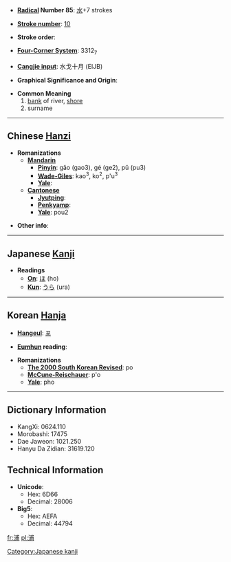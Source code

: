 * '''[[Wiktionary:Chinese radical index| Radical]] Number 85''': [[Wiktionary:Chinese radical index 水|水]]+7 strokes

* '''[[Wiktionary:Chinese total strokes index|Stroke number]]''': [[Wiktionary:Chinese total strokes index 10|10]]

* '''Stroke order''': 

* '''[[Wiktionary:Chinese four corner index|Four-Corner System]]''': 3312<sub>7</sub>

* '''[[Wiktionary:Chinese Cangjie index|Cangjie input]]''': 水戈十月 (EIJB)

* '''Graphical Significance and Origin''': 

* '''Common Meaning'''
*#[[bank]] of river, [[shore]]
*# surname

----

== Chinese [[Hanzi]] ==

* '''Romanizations'''
** '''[[Mandarin]]'''
*** '''[[Pinyin]]''': gǎo (gao3), gé (ge2), pǔ (pu3)
*** '''[[Wade-Giles]]''': kao<sup>3</sup>, ko<sup>2</sup>, p'u<sup>3</sup>
*** '''[[Yale]]''': 
** '''[[Cantonese]]'''
*** '''[[Jyutping]]''':
*** '''[[Penkyamp]]''': 
*** '''[[Yale]]''': pou2

* '''Other info''': 

----

== Japanese [[Kanji]] ==

* '''Readings'''
** '''[[On]]''': [[ほ]] (ho)
** '''[[Kun]]''': [[うら]] (ura)

[[Category:Japanese kanji]]
----

== Korean [[Hanja]] ==

* '''[[Hangeul]]''': [[포]]

* '''[[Eumhun]] reading''': 

* '''Romanizations'''
** '''[[The 2000 South Korean Revised Romanization|The 2000 South Korean Revised]]''': po
** '''[[McCune-Reischauer]]''': p'o
** '''[[Yale]]''': pho

----

== Dictionary Information ==

* KangXi: 0624.110
* Morobashi: 17475
* Dae Jaweon: 1021.250
* Hanyu Da Zidian: 31619.120

== Technical Information ==

* '''Unicode''':
** Hex: 6D66
** Decimal: 28006
* '''Big5''':
** Hex: AEFA
** Decimal: 44794

[[fr:浦]]
[[pl:浦]]